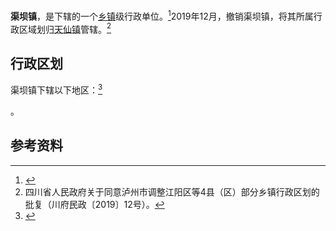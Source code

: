 {{中国乡级行政区|51/05/03/110/000
| 电话区号 = 830
}}

'''渠坝镇'''，是{{PRC admin/fullname|51/05/03/110/000|3}}下辖的一个[[乡镇|乡镇]]级行政单位。<ref>{{PRC admin/ref sgc|{{PRC admin/parent|51/05/03/110/000}}}}</ref>2019年12月，撤销渠坝镇，将其所属行政区域划归[[天仙镇|天仙镇]]管辖。<ref>四川省人民政府关于同意泸州市调整江阳区等4县（区）部分乡镇行政区划的批复（川府民政〔2019〕12号）。</ref>

== 行政区划 ==

渠坝镇下辖以下地区：<ref>{{PRC admin/ref sgc|51/05/03/110/000}}</ref>

{{PRC admin/children|51/05/03/110/000}}。

== 参考资料 ==

{{reflist}}

{{PRC admin/navcat|51/05/03/110/000}}